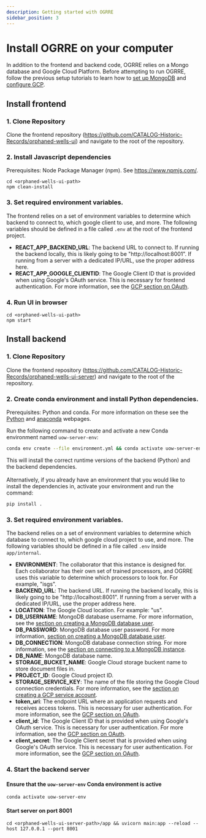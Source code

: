 ```yaml
---
description: Getting started with OGRRE
sidebar_position: 3
---
```

# Install OGRRE on your computer

In addition to the frontend and backend code, OGRRE relies on a Mongo database and Google Cloud Platform. Before attempting to run OGRRE, follow the previous setup tutorials to learn how to [set up MongoDB](database_setup) and [configure GCP](gcp_setup).

## Install frontend

### 1. Clone Repository

Clone the frontend repository (https://github.com/CATALOG-Historic-Records/orphaned-wells-ui) and navigate to the root of the repository.

### 2. Install Javascript dependencies

Prerequisites: Node Package Manager (npm). See https://www.npmjs.com/.

```console
cd <orphaned-wells-ui-path>
npm clean-install
```

### 3. Set required environment variables.

The frontend relies on a set of environment variables to determine which backend to connect to, which google client to use, and more. The following variables should be defined in a file called `.env` at the root of the frontend project.

- <b>REACT_APP_BACKEND_URL</b>: The backend URL to connect to. If running the backend locally, this is likely going to be "http://localhost:8001". If running from a server with a dedicated IP/URL, use the proper address here.
- <b>REACT_APP_GOOGLE_CLIENTID</b>: The Google Client ID that is provided when using Google's OAuth service. This is necessary for frontend authentication. For more information, see the [GCP section on OAuth](gcp_setup#setting-up-a-gcp-project).

### 4. Run UI in browser

```console
cd <orphaned-wells-ui-path>
npm start
```

## Install backend

### 1. Clone Repository

Clone the frontend repository (https://github.com/CATALOG-Historic-Records/orphaned-wells-ui-server) and navigate to the root of the repository.

### 2. Create conda environment and install Python dependencies.

Prerequisites: Python and conda. For more information on these see the [Python](https://www.python.org/) and [anaconda](https://anaconda.org/anaconda/conda) webpages.

Run the following command to create and activate a new Conda environment named `uow-server-env`:

```sh
conda env create --file environment.yml && conda activate uow-server-env
```

This will install the correct runtime versions of the backend (Python) and the backend dependencies.\
\
Alternatively, if you already have an environment that you would like to install the dependencies in, 
activate your environment and run the command:
```sh
pip install .
```

### 3. Set required environment variables.

The backend relies on a set of environment variables to determine which database to connect to, which google cloud project to use, and more. The following variables should be defined in a file called `.env` inside `app/internal`.

- <b>ENVIRONMENT</b>: The collaborator that this instance is designed for. Each collaborator has their own set of trained processors, and OGRRE uses this variable to determine which processors to look for. For example, "isgs".
- <b>BACKEND_URL</b>: The backend URL. If running the backend locally, this is likely going to be "http://localhost:8001". If running from a server with a dedicated IP/URL, use the proper address here.
- <b>LOCATION</b>: The Google Cloud location. For example: "us".
- <b>DB_USERNAME</b>: MongoDB database username. For more information, see the [section on creating a MongoDB database user](database_setup#create-a-mongodb-database).
- <b>DB_PASSWORD</b>: MongoDB database user password. For more information, [section on creating a MongoDB database user](database_setup#create-a-mongodb-database).
- <b>DB_CONNECTION</b>: MongoDB database connection string. For more information, see the [section on connecting to a MongoDB instance](database_setup#create-a-mongodb-database).
- <b>DB_NAME</b>: MongoDB database name.
- <b>STORAGE_BUCKET_NAME</b>: Google Cloud storage buckent name to store document files in.
- <b>PROJECT_ID</b>: Google Cloud project ID.
- <b>STORAGE_SERVICE_KEY</b>: The name of the file storing the Google Cloud connection credentials. For more information, see the [section on creating a GCP service account](gcp_setup#setting-up-a-gcp-project).
- <b>token_uri</b>: The endpoint URL where an application requests and receives access tokens. This is necessary for user authentication. For more information, see the [GCP section on OAuth](gcp_setup#setting-up-a-gcp-project).
- <b>client_id</b>: The Google Client ID that is provided when using Google's OAuth service. This is necessary for user authentication. For more information, see the [GCP section on OAuth](gcp_setup#setting-up-a-gcp-project).
- <b>client_secret</b>: The Google Client secret that is provided when using Google's OAuth service. This is necessary for user authentication. For more information, see the [GCP section on OAuth](gcp_setup#setting-up-a-gcp-project).


### 4. Start the backend server

#### Ensure that the `uow-server-env` Conda environment is active

```console
conda activate uow-server-env
```

#### Start server on port 8001

```console
cd <orphaned-wells-ui-server-path>/app && uvicorn main:app --reload --host 127.0.0.1 --port 8001
```
